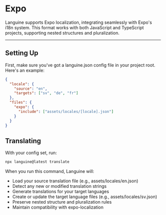 # Expo

Languine supports Expo localization, integrating seamlessly with Expo's i18n system. This format works with both JavaScript and TypeScript projects, supporting nested structures and pluralization.

---

## Setting Up

First, make sure you've got a languine.json config file in your project root. Here's an example:

```json
{
  "locale": {
    "source": "en",
    "targets": ["sv", "de", "fr"]
  },
  "files": {
    "expo": {
      "include": ["assets/locales/[locale].json"]
    }
  }
}
```

## Translating

With your config set, run:

```bash
npx languine@latest translate
```

When you run this command, Languine will:

- Load your source translation file (e.g., assets/locales/en.json)
- Detect any new or modified translation strings
- Generate translations for your target languages
- Create or update the target language files (e.g., assets/locales/sv.json)
- Preserve nested structure and pluralization rules
- Maintain compatibility with expo-localization
